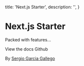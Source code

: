 
  title: 'Next.js Starter',
  description: '',
}

# Next.js Starter

Packed with features...

<div style={{ marginBottom: '2rem', display: 'flex', gap: '1rem' }}>
  <Link type='primary' href='/docs'>View the docs</Link>
  <Link type='secondary' href='https://github.com/sgarciagallego/next-starter'>Github</Link>
</div>

By [Sergio Garcia Gallego](https://sergiogarciagallego.com)